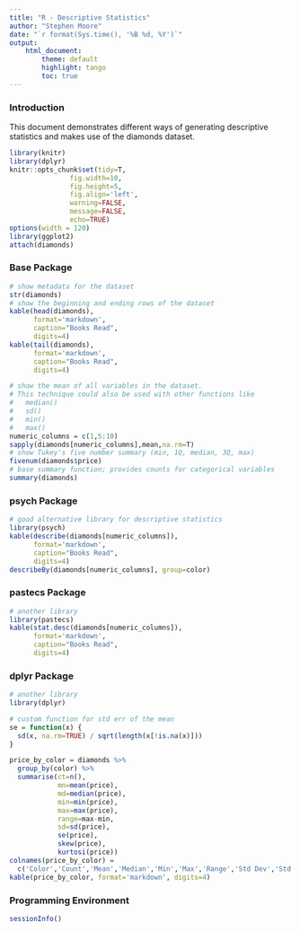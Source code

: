```yaml
---
title: "R - Descriptive Statistics"
author: "Stephen Moore"
date: "`r format(Sys.time(), '%B %d, %Y')`"
output: 
    html_document:
        theme: default
        highlight: tango
        toc: true
---
```


### Introduction

This document demonstrates different ways of generating descriptive statistics and makes use of the diamonds dataset.

```r
library(knitr)
library(dplyr)
knitr::opts_chunk$set(tidy=T, 
               fig.width=10,
               fig.height=5,
               fig.align='left',
               warning=FALSE,
               message=FALSE,
               echo=TRUE)
options(width = 120)
library(ggplot2)
attach(diamonds)
```

### Base Package

```r
# show metadata for the dataset
str(diamonds)
# show the beginning and ending rows of the dataset
kable(head(diamonds), 
      format='markdown', 
      caption="Books Read",
      digits=4)
kable(tail(diamonds), 
      format='markdown', 
      caption="Books Read",
      digits=4)
```

```r
# show the mean of all variables in the dataset.
# This technique could also be used with other functions like
#   median()
#   sd()
#   min()
#   max()
numeric_columns = c(1,5:10)
sapply(diamonds[numeric_columns],mean,na.rm=T)
# show Tukey's five number summary (min, 1Q, median, 3Q, max)
fivenum(diamonds$price)
# base summary function; provides counts for categorical variables
summary(diamonds)
```

### psych Package

```r
# good alternative library for descriptive statistics
library(psych)
kable(describe(diamonds[numeric_columns]), 
      format='markdown', 
      caption="Books Read",
      digits=4)
describeBy(diamonds[numeric_columns], group=color)
```

### pastecs Package

```r
# another library
library(pastecs)
kable(stat.desc(diamonds[numeric_columns]), 
      format='markdown', 
      caption="Books Read",
      digits=4)
```

### dplyr Package

```r
# another library
library(dplyr)

# custom function for std err of the mean
se = function(x) {
  sd(x, na.rm=TRUE) / sqrt(length(x[!is.na(x)])) 
}

price_by_color = diamonds %>%
  group_by(color) %>% 
  summarise(ct=n(),
            mn=mean(price),
            md=median(price),
            min=min(price),
            max=max(price),
            range=max-min,
            sd=sd(price),
            se(price),
            skew(price),
            kurtosi(price))
colnames(price_by_color) = 
  c('Color','Count','Mean','Median','Min','Max','Range','Std Dev','Std Err','Skew','Kurtosis')
kable(price_by_color, format='markdown', digits=4)
```

### Programming Environment

```r
sessionInfo()
```


